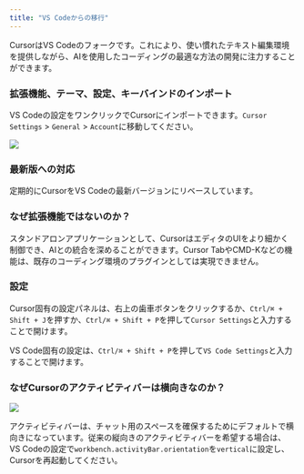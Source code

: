 ```yaml
---
title: "VS Codeからの移行"
---
```


CursorはVS Codeのフォークです。これにより、使い慣れたテキスト編集環境を提供しながら、AIを使用したコーディングの最適な方法の開発に注力することができます。

### 拡張機能、テーマ、設定、キーバインドのインポート

VS Codeの設定をワンクリックでCursorにインポートできます。`Cursor Settings` > `General` > `Account`に移動してください。

<Frame>
  <img src="/images/get-started/vscode-import.png" />
</Frame>

### 最新版への対応

定期的にCursorをVS Codeの最新バージョンにリベースしています。

### なぜ拡張機能ではないのか？

スタンドアロンアプリケーションとして、CursorはエディタのUIをより細かく制御でき、AIとの統合を深めることができます。Cursor TabやCMD-Kなどの機能は、既存のコーディング環境のプラグインとしては実現できません。

### 設定

Cursor固有の設定パネルは、右上の歯車ボタンをクリックするか、`Ctrl/⌘ + Shift + J`を押すか、`Ctrl/⌘ + Shift + P`を押して`Cursor Settings`と入力することで開けます。

VS Code固有の設定は、`Ctrl/⌘ + Shift + P`を押して`VS Code Settings`と入力することで開けます。

### なぜCursorのアクティビティバーは横向きなのか？

<Frame>
  <img src="/images/get-started/activity-bar.png" />
</Frame>

アクティビティバーは、チャット用のスペースを確保するためにデフォルトで横向きになっています。従来の縦向きのアクティビティバーを希望する場合は、VS Codeの設定で`workbench.activityBar.orientation`を`vertical`に設定し、Cursorを再起動してください。
